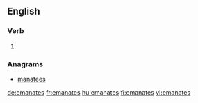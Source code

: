 ==English==

===Verb===
{{head|en|verb form}}

# {{en-third-person singular of|emanate}}

===Anagrams===
* [[manatees#English|manatees]]

[[de:emanates]]
[[fr:emanates]]
[[hu:emanates]]
[[fi:emanates]]
[[vi:emanates]]